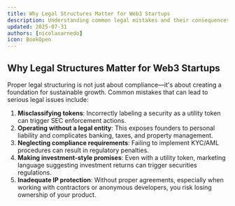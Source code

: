 ```yaml
---
title: Why Legal Structures Matter for Web3 Startups
description: Understanding common legal mistakes and their consequences
updated: 2025-07-31
authors: [nicolasarnedo]
icon: BookOpen
---
```


## Why Legal Structures Matter for Web3 Startups
Proper legal structuring is not just about compliance—it's about creating a foundation for sustainable growth. Common mistakes that can lead to serious legal issues include:

1. **Misclassifying tokens**: Incorrectly labeling a security as a utility token can trigger SEC enforcement actions.
2. **Operating without a legal entity**: This exposes founders to personal liability and complicates banking, taxes, and property management.
3. **Neglecting compliance requirements**: Failing to implement KYC/AML procedures can result in regulatory penalties.
4. **Making investment-style promises**: Even with a utility token, marketing language suggesting investment returns can trigger securities regulations.
5. **Inadequate IP protection**: Without proper agreements, especially when working with contractors or anonymous developers, you risk losing ownership of your product.
